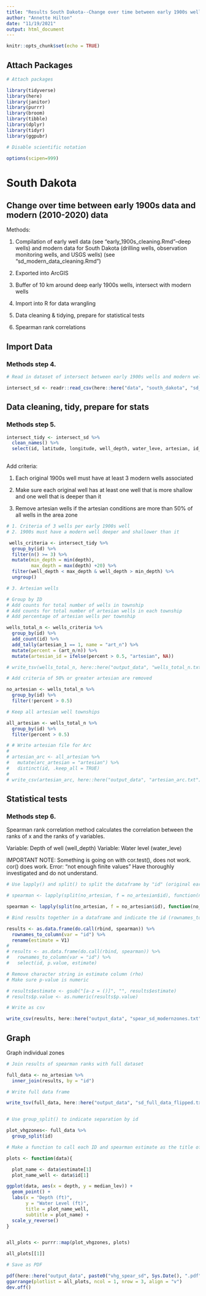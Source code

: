 ```yaml
---
title: "Results South Dakota--Change over time between early 1900s wells and modern conditions (2010-2020)"
author: "Annette Hilton"
date: "11/19/2021"
output: html_document
---
```


```r
knitr::opts_chunk$set(echo = TRUE)
```

## Attach Packages

```r
# Attach packages 

library(tidyverse)
library(here)
library(janitor)
library(purrr)
library(broom)
library(tibble)
library(dplyr)
library(tidyr)
library(ggpubr)

# Disable scientific notation 

options(scipen=999)
```

# South Dakota 

## Change over time between early 1900s data and modern (2010-2020) data 

Methods: 

1. Compilation of early well data (see "early_1900s_cleaning.Rmd"--deep wells) and modern data for South Dakota (drilling wells, observation monitoring wells, and USGS wells) (see "sd_modern_data_cleaning.Rmd")

2. Exported into ArcGIS

3. Buffer of 10 km around deep early 1900s wells, intersect with modern wells 

4. Import into R for data wrangling 

5. Data cleaning & tidying, prepare for statistical tests 

6. Spearman rank correlations 


## Import Data 

### Methods step 4. 

```r
# Read in dataset of intersect between early 1900s wells and modern wells within 10 km distance 

intersect_sd <- readr::read_csv(here::here("data", "south_dakota", "sd_intersect_final.txt"))

```

## Data cleaning, tidy, prepare for stats 

### Methods step 5. 

```r

intersect_tidy <- intersect_sd %>% 
  clean_names() %>% 
  select(id, latitude, longitude, well_depth, water_leve, artesian, id_1, depth, median_lev, artesian_1, lat, long)
  
```

Add criteria: 

1. Each original 1900s well must have at least 3 modern wells associated 

2. Make sure each original well has at least one well that is more shallow and one well that is deeper than it 

3. Remove artesian wells if the artesian conditions are more than 50% of all wells in the area zone 
 

```r
# 1. Criteria of 3 wells per early 1900s well 
# 2. 1900s must have a modern well deeper and shallower than it 

 wells_criteria <- intersect_tidy %>% 
  group_by(id) %>% 
  filter(n() >= 3) %>% 
  mutate(min_depth = min(depth), 
         max_depth = max(depth) +20) %>% 
  filter(well_depth < max_depth & well_depth > min_depth) %>% 
  ungroup()

```

```r
# 3. Artesian wells 

# Group by ID 
# Add counts for total number of wells in township
# Add counts for total number of artesian wells in each township 
# Add percentage of artesian wells per township 

wells_total_n <- wells_criteria %>% 
  group_by(id) %>% 
  add_count(id) %>% 
  add_tally(artesian_1 == 1, name = "art_n") %>% 
  mutate(percent = (art_n/n)) %>% 
  mutate(artesian_id = ifelse(percent > 0.5, "artesian", NA))

# write_tsv(wells_total_n, here::here("output_data", "wells_total_n.txt"))

# Add criteria of 50% or greater artesian are removed 

no_artesian <- wells_total_n %>% 
  group_by(id) %>% 
  filter(!percent > 0.5)

# Keep all artesian well townships 

all_artesian <- wells_total_n %>% 
  group_by(id) %>% 
  filter(percent > 0.5)

# # Write artesian file for Arc 
# 
# artesian_arc <- all_artesian %>% 
#   mutate(arc_artesian = "artesian") %>% 
#   distinct(id, .keep_all = TRUE)
# 
# write_csv(artesian_arc, here::here("output_data", "artesian_arc.txt"))

```

## Statistical tests 

### Methods step 6. 

Spearman rank correlation method calculates the correlation between the ranks of x and the ranks of y variables. 

Variable: Depth of well (well_depth)
Variable: Water level (water_leve)


IMPORTANT NOTE: Something is going on with cor.test(), does not work. cor() does work. Error: "not enough finite values" Have thoroughly investigated and do not understand. 

```r
# Use lapply() and split() to split the dataframe by "id" (original early 1900s well) and then iterate the cor.test function for each group (one original 1900s well and modern wells associated)

# spearman <- lapply(split(no_artesian, f = no_artesian$id), function(no_artesian) cor.test(no_artesian$median, no_artesian$well_dep_1, method = "spearman", exact = FALSE))

spearman <- lapply(split(no_artesian, f = no_artesian$id), function(no_artesian) cor(no_artesian$median_lev, no_artesian$depth, method = "spearman"))

# Bind results together in a dataframe and indicate the id (rownames_to_column())

results <- as.data.frame(do.call(rbind, spearman)) %>% 
  rownames_to_column(var = "id") %>% 
  rename(estimate = V1)
# 
# results <- as.data.frame(do.call(rbind, spearman)) %>% 
#   rownames_to_column(var = "id") %>% 
#   select(id, p.value, estimate)

# Remove character string in estimate column (rho)
# Make sure p-value is numeric 

# results$estimate <- gsub("[a-z = ()]", "", results$estimate)
# results$p.value <- as.numeric(results$p.value)

# Write as csv 

write_csv(results, here::here("output_data", "spear_sd_modernzones.txt"))

```

## Graph 

Graph individual zones 

```r

# Join results of spearman ranks with full dataset 

full_data <- no_artesian %>% 
  inner_join(results, by = "id")

# Write full data frame 

write_tsv(full_data, here::here("output_data", "sd_full_data_flipped.txt"))


# Use group_split() to indicate separation by id

plot_vhgzones<- full_data %>%
  group_split(id)

# Make a function to call each ID and spearman estimate as the title of the graph

plots <- function(data){

  plot_name <- data$estimate[1]
  plot_name_well <- data$id[1]

ggplot(data, aes(x = depth, y = median_lev)) +
  geom_point() +
  labs(x = "Depth (ft)",
       y = "Water Level (ft)",
       title = plot_name_well, 
       subtitle = plot_name) +
  scale_y_reverse()
}


all_plots <- purrr::map(plot_vhgzones, plots)

all_plots[[1]]

# Save as PDF

pdf(here::here("output_data", paste0("vhg_spear_sd", Sys.Date(), ".pdf")), height = 11, width = 8.5)
ggarrange(plotlist = all_plots, ncol = 1, nrow = 3, align = "v")
dev.off()
```


